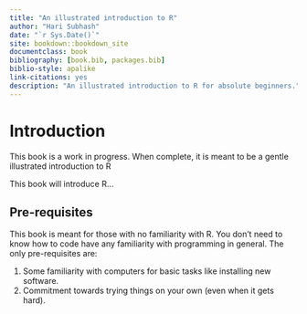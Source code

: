 ```yaml
---
title: "An illustrated introduction to R"
author: "Hari Subhash"
date: "`r Sys.Date()`"
site: bookdown::bookdown_site
documentclass: book
bibliography: [book.bib, packages.bib]
biblio-style: apalike
link-citations: yes
description: "An illustrated introduction to R for absolute beginners."
---
```

# Introduction

This book is a work in progress. When complete, it is meant to be a gentle illustrated introduction to R

This book will introduce R...

## Pre-requisites

This book is meant for those with no familiarity with R. You don't need to know how to code have any familiarity with programming in general. The only pre-requisites are:

1.  Some familiarity with computers for basic tasks like installing new software.
2.  Commitment towards trying things on your own (even when it gets hard).

